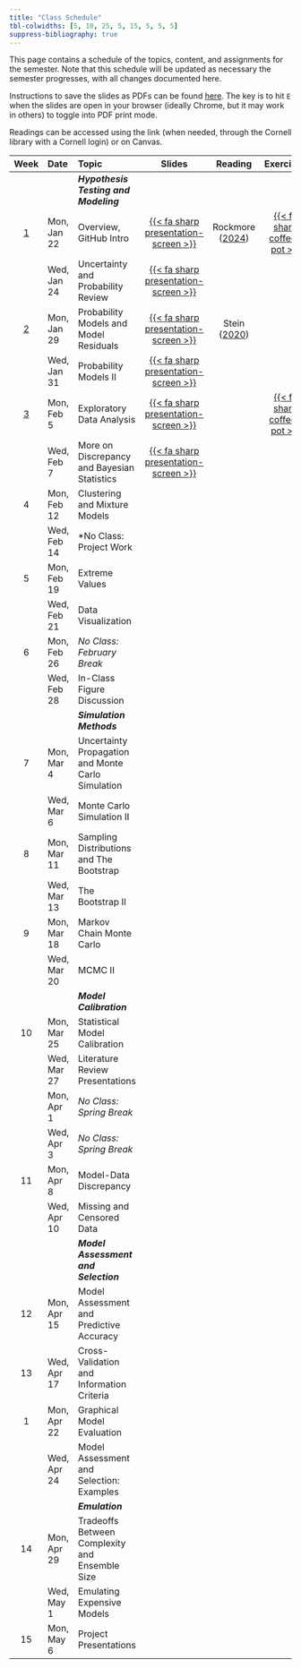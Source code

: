 ```yaml
---
title: "Class Schedule"
tbl-colwidths: [5, 10, 25, 5, 15, 5, 5, 5]
suppress-bibliography: true
---
```


This page contains a schedule of the topics, content, and assignments for the semester.
Note that this schedule will be updated as necessary the semester progresses, with all changes documented here.

Instructions to save the slides as PDFs can be found [here](https://quarto.org/docs/presentations/revealjs/presenting.html#print-to-pdf). The key is to hit `E` when the slides are open in your browser (ideally Chrome, but it may work in others) to toggle into PDF print mode.

Readings can be accessed using the link (when needed, through the Cornell library with a Cornell login) or on Canvas. 

| Week | Date | Topic | Slides | Reading | Exercises | Homework | 
:-----:|:---------|:---------|:---------:|:------:|:--:|:---:|
| | | ***Hypothesis Testing and Modeling*** | | | |
|  [1](weeks/week01.qmd)   | Mon, Jan 22 | Overview, GitHub Intro | [{{< fa sharp presentation-screen >}}](slides/lecture01-1.qmd){target="_blank"}  | Rockmore ([2024](https://www.newyorker.com/culture/annals-of-inquiry/how-much-of-the-world-is-it-possible-to-model)) | [{{< fa sharp coffee-pot >}}](exercises/ex01/ex01.qmd) | [{{< fa sharp pen-field >}}](assignments/hw01/hw01.qmd) | 
|  | Wed, Jan 24 | Uncertainty and Probability Review | [{{< fa sharp presentation-screen >}}](slides/lecture01-2.qmd) | | | |
| [2](weeks/week02.qmd) | Mon, Jan 29 |  Probability Models and Model Residuals | [{{< fa sharp presentation-screen >}}](slides/lecture02-1.qmd)  | Stein ([2020](https://projecteuclid-org.proxy.library.cornell.edu/journals/statistical-science/volume-35/issue-1/Some-Statistical-Issues-in-Climate-Science/10.1214/19-STS730.full)) | | |
|  | Wed, Jan 31 | Probability Models II  | [{{< fa sharp presentation-screen >}}](slides/lecture02-2.qmd)  | | |  |
| [3](weeks/week03.qmd) | Mon, Feb 5 | Exploratory Data Analysis | [{{< fa sharp presentation-screen >}}](slides/lecture03-1.qmd) | | [{{< fa sharp coffee-pot >}}](exercises/ex03/ex03.qmd) | | 
|  | Wed, Feb 7 | More on Discrepancy and Bayesian Statistics | [{{< fa sharp presentation-screen >}}](slides/lecture03-2.qmd) | | | [{{< fa sharp pen-field >}}](assignments/hw02/hw02.qmd) |
| 4 | Mon, Feb 12 | Clustering and Mixture Models | | | |
|  | Wed, Feb 14 |*No Class: Project Work | | | | 
| 5 | Mon, Feb 19 | Extreme Values | | | | 
|  | Wed, Feb 21 | Data Visualization | | |  |
| 6  | Mon, Feb 26 | *No Class: February Break* | | | | 
|  | Wed, Feb 28 | In-Class Figure Discussion | | | | 
| | | ***Simulation Methods*** | | | |
| 7 | Mon, Mar 4 | Uncertainty Propagation and Monte Carlo Simulation | | | | 
|  | Wed, Mar 6 | Monte Carlo Simulation II | | | | 
| 8 | Mon, Mar 11 | Sampling Distributions and The Bootstrap | | | | 
|  | Wed, Mar 13 | The Bootstrap II | | | | 
| 9 | Mon, Mar 18 | Markov Chain Monte Carlo | | | | 
|  | Wed, Mar 20 | MCMC II | | | | 
| | | ***Model Calibration*** | | | |
| 10 | Mon, Mar 25 | Statistical Model Calibration | | | | 
|  | Wed, Mar 27 | Literature Review Presentations | | | |
|   | Mon, Apr 1 | *No Class: Spring Break* | | | |
|   | Wed, Apr 3 | *No Class: Spring Break* | | |  |
| 11 | Mon, Apr 8 | Model-Data Discrepancy | | |  |
|  | Wed, Apr 10 | Missing and Censored Data | | | |
| | | ***Model Assessment and Selection*** | | | |
| 12 | Mon, Apr 15 | Model Assessment and Predictive Accuracy | | | | 
| 13 | Wed, Apr 17 | Cross-Validation and Information Criteria | | | | 
| 1 | Mon, Apr 22 | Graphical Model Evaluation | | |  |
|  | Wed, Apr 24 | Model Assessment and Selection: Examples  | | | | 
| | | ***Emulation*** | | | |
| 14 | Mon, Apr 29 | Tradeoffs Between Complexity and Ensemble Size | | | | 
|  | Wed, May 1 | Emulating Expensive Models | | | | 
| 15 | Mon, May 6 | Project Presentations | | | | 

